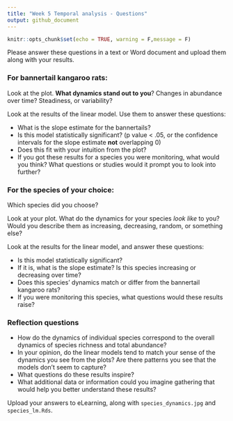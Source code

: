 ```yaml
---
title: "Week 5 Temporal analysis - Questions"
output: github_document
---
```


```r
knitr::opts_chunk$set(echo = TRUE, warning = F,message = F)
```

Please answer these questions in a text or Word document and upload them along with your results.


### For bannertail kangaroo rats:


Look at the plot.  **What dynamics stand out to you**? Changes in abundance over time? Steadiness, or variability?


Look at the results of the linear model. Use them to answer these questions: 

* What is the slope estimate for the bannertails?
* Is this model statistically significant? (p value < .05, or the confidence intervals for the slope estimate **not** overlapping 0)
* Does this fit with your intuition from the plot?
* If you got these results for a species you were monitoring, what would you think? What questions or studies would it prompt you to look into further? 


### For the species of your choice:

Which species did you choose?

Look at your plot. What do the dynamics for your species *look like* to you? Would you describe them as increasing, decreasing, random, or something else?

Look at the results for the linear model, and answer these questions:

* Is this model statistically significant?
* If it is, what is the slope estimate? Is this species increasing or decreasing over time?
* Does this species' dynamics match or differ from the bannertail kangaroo rats? 
* If you were monitoring this species, what questions would these results raise?


### Reflection questions

* How do the dynamics of individual species correspond to the overall dynamics of species richness and total abundance? 
* In your opinion, do the linear models tend to match your sense of the dynamics you see from the plots? Are there patterns you see that the models don't seem to capture? 
* What questions do these results inspire? 
* What additional data or information could you imagine gathering that would help you better understand these results?


Upload your answers to eLearning, along with  `species_dynamics.jpg` and `species_lm.Rds`.